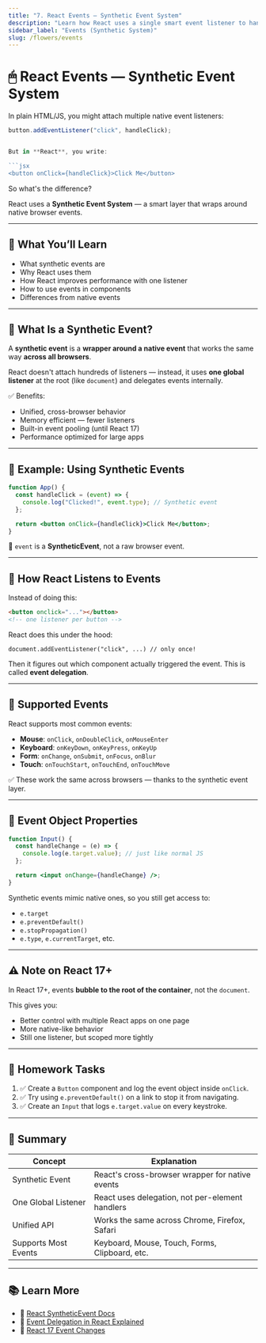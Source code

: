 ```yaml
---
title: "7. React Events — Synthetic Event System"
description: "Learn how React uses a single smart event listener to handle events efficiently and consistently across browsers."
sidebar_label: "Events (Synthetic System)"
slug: /flowers/events
---
```


# 🖱 React Events — Synthetic Event System

In plain HTML/JS, you might attach multiple native event listeners:

````js
button.addEventListener("click", handleClick);


But in **React**, you write:

```jsx
<button onClick={handleClick}>Click Me</button>
````

So what's the difference?

React uses a **Synthetic Event System** — a smart layer that wraps around native browser events.

---

## 🧠 What You’ll Learn

- What synthetic events are
- Why React uses them
- How React improves performance with one listener
- How to use events in components
- Differences from native events

---

## 🔹 What Is a Synthetic Event?

A **synthetic event** is a **wrapper around a native event** that works the same way **across all browsers**.

React doesn't attach hundreds of listeners — instead, it uses **one global listener** at the root (like `document`) and delegates events internally.

✅ Benefits:

- Unified, cross-browser behavior
- Memory efficient — fewer listeners
- Built-in event pooling (until React 17)
- Performance optimized for large apps

---

## 🧪 Example: Using Synthetic Events

```jsx
function App() {
  const handleClick = (event) => {
    console.log("Clicked!", event.type); // Synthetic event
  };

  return <button onClick={handleClick}>Click Me</button>;
}
```

🧠 `event` is a **SyntheticEvent**, not a raw browser event.

---

## 🔸 How React Listens to Events

Instead of doing this:

```html
<button onclick="..."></button>
<!-- one listener per button -->
```

React does this under the hood:

```
document.addEventListener("click", ...) // only once!
```

Then it figures out which component actually triggered the event. This is called **event delegation**.

---

## 🔸 Supported Events

React supports most common events:

- **Mouse**: `onClick`, `onDoubleClick`, `onMouseEnter`
- **Keyboard**: `onKeyDown`, `onKeyPress`, `onKeyUp`
- **Form**: `onChange`, `onSubmit`, `onFocus`, `onBlur`
- **Touch**: `onTouchStart`, `onTouchEnd`, `onTouchMove`

✅ These work the same across browsers — thanks to the synthetic event layer.

---

## 🔹 Event Object Properties

```jsx
function Input() {
  const handleChange = (e) => {
    console.log(e.target.value); // just like normal JS
  };

  return <input onChange={handleChange} />;
}
```

Synthetic events mimic native ones, so you still get access to:

- `e.target`
- `e.preventDefault()`
- `e.stopPropagation()`
- `e.type`, `e.currentTarget`, etc.

---

## ⚠️ Note on React 17+

In React 17+, events **bubble to the root of the container**, not the `document`.

This gives you:

- Better control with multiple React apps on one page
- More native-like behavior
- Still one listener, but scoped more tightly

---

## 🧪 Homework Tasks

1. ✅ Create a `Button` component and log the event object inside `onClick`.
2. ✅ Try using `e.preventDefault()` on a link to stop it from navigating.
3. ✅ Create an `Input` that logs `e.target.value` on every keystroke.

---

## 🧠 Summary

| Concept              | Explanation                                     |
| -------------------- | ----------------------------------------------- |
| Synthetic Event      | React's cross-browser wrapper for native events |
| One Global Listener  | React uses delegation, not per-element handlers |
| Unified API          | Works the same across Chrome, Firefox, Safari   |
| Supports Most Events | Keyboard, Mouse, Touch, Forms, Clipboard, etc.  |

---

## 📚 Learn More

- 🔗 [React SyntheticEvent Docs](https://react.dev/reference/react/SyntheticEvent)
- 🔗 [Event Delegation in React Explained](https://reactjs.org/docs/events.html)
- 🔗 [React 17 Event Changes](https://reactjs.org/blog/2020/08/10/react-v17-rc.html)
